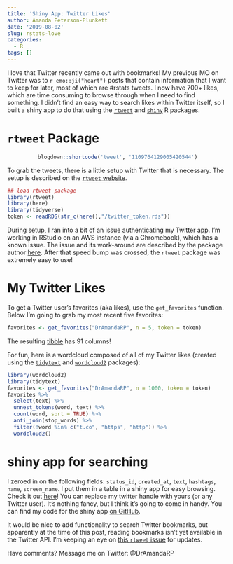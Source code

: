 ```yaml
---
title: 'Shiny App: Twitter Likes'
author: Amanda Peterson-Plunkett
date: '2019-08-02'
slug: rstats-love
categories:
  - R
tags: []
---
```





I love that Twitter recently came out with bookmarks! My previous MO on Twitter was to `r emo::ji("heart")` posts that contain information that I want to keep for later, most of which are #rstats tweets. I now have 700+ likes, which are time consuming to browse through when I need to find something. I didn't find an easy way to search likes within Twitter itself, so I built a shiny app to do that using the [`rtweet`](https://rtweet.info/index.html) and [`shiny`](https://shiny.rstudio.com/) R packages. 


# `rtweet` Package

<center>
```r
blogdown::shortcode('tweet', '1109764129005420544')
```
</center>


To grab the tweets, there is a little setup with Twitter that is necessary. The setup is described on the [`rtweet` website](https://rtweet.info/index.html).

```r
## load rtweet package
library(rtweet)
library(here)
library(tidyverse)
token <- readRDS(str_c(here(),"/twitter_token.rds"))
```

During setup, I ran into a bit of an issue authenticating my Twitter app. I'm working in RStudio on an AWS instance (via a Chromebook), which has a known issue. The issue and its work-around are described by the package author [here](https://github.com/mkearney/rtweet/issues/156). After that speed bump was crossed, the `rtweet` package was extremely easy to use!

# My Twitter Likes

To get a Twitter user's favorites (aka likes), use the `get_favorites` function. Below I'm going to grab  my most recent five favorites:

```r
favorites <- get_favorites("DrAmandaRP", n = 5, token = token)
```

The resulting [tibble](https://tibble.tidyverse.org/) has 91 columns! 


For fun, here is a wordcloud composed of all of my Twitter likes (created using the [`tidytext`](https://cran.r-project.org/web/packages/tidytext/index.html) and [`wordcloud2`](https://cran.r-project.org/web/packages/wordcloud2/index.html) packages):

```r
library(wordcloud2)
library(tidytext)
favorites <- get_favorites("DrAmandaRP", n = 1000, token = token)
favorites %>% 
  select(text) %>%
  unnest_tokens(word, text) %>%
  count(word, sort = TRUE) %>%
  anti_join(stop_words) %>%
  filter(!word %in% c("t.co", "https", "http")) %>%
  wordcloud2()

```


# shiny app for searching 

I zeroed in on the following fields: `status_id`, `created_at`, `text`, `hashtags`, `name`, `screen_name`. I put them in a table in a shiny app for easy browsing. Check it out [here](https://amandarp.shinyapps.io/TwitterLikes/)! You can replace my twitter handle with yours (or any Twitter user). It's nothing fancy, but I think it's going to come in handy. You can find my code for the shiny app [on GitHub](https://github.com/AmandaRP/TwitterBrowser/blob/master/TwitterBrowser/app.R).

It would be nice to add functionality to search Twitter bookmarks, but apparently at the time of this post, reading bookmarks isn't yet available in the Twitter API. I'm keeping an eye on [this `rtweet` issue](https://github.com/mkearney/rtweet/issues/344) for updates. 

Have comments? Message me on Twitter: @DrAmandaRP
